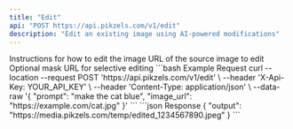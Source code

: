 ```yaml
---
title: "Edit"
api: "POST https://api.pikzels.com/v1/edit"
description: "Edit an existing image using AI-powered modifications"
---
```


<ParamField body="prompt" type="string" required>
  Instructions for how to edit the image
</ParamField>

<ParamField body="image_url" type="string" required>
  URL of the source image to edit
</ParamField>

<ParamField body="mask_url" type="string">
  Optional mask URL for selective editing
</ParamField>

<RequestExample>
```bash Example Request
curl --location --request POST 'https://api.pikzels.com/v1/edit' \
--header 'X-Api-Key: YOUR_API_KEY' \
--header 'Content-Type: application/json' \
--data-raw '{
  "prompt": "make the cat blue",
  "image_url": "https://example.com/cat.jpg"
}'
```
</RequestExample>

<ResponseExample>
```json Response
{
  "output": "https://media.pikzels.com/temp/edited_1234567890.jpeg"
}
```
</ResponseExample>